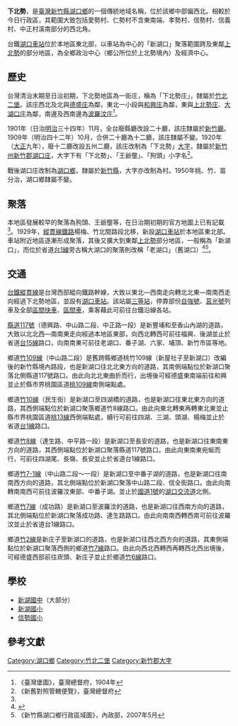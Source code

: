 {{noteTA　
|1 = zh-cn:庄; zh-hk:庄; zh-tw:庄;
}}
'''下北勢'''，是[[臺灣|臺灣]][[新竹縣|新竹縣]][[湖口鄉|湖口鄉]]的一個傳統地域名稱，位於該鄉中部偏西北。相較於今日行政區，其範圍大致包括愛勢村、仁勢村不含東南端、孝勢村、信勢村、信義村、中正村溪南部分的西北角。

台鐵[[湖口車站|湖口車站]]位於本地區東北部，以車站為中心的「新湖口」聚落範圍跨及東鄰[[上北勢|上北勢]]的部分地區，為全鄉政治中心（鄉公所位於上北勢境內）及經濟中心。

==歷史==
台灣清治末期至日治初期，下北勢地區為一街庄，稱為「下北勢庄」，隸屬於[[竹北二堡|竹北二堡]]。該庄西北及北與[[德盛庄|德盛庄]]為鄰，東北一小段與[[和興庄|和興庄]]為鄰，東與[[上北勢庄|上北勢庄]]、[[大湖口庄|大湖口庄]]為鄰，南邊及西南邊為[[波羅汶庄|波羅汶庄]]<ref name="臺灣堡圖">《臺灣堡圖》，臺灣總督府，1904年</ref>。

1901年（日治[[明治|明治]]三十四年）11月，全台廢縣廳改設二十廳，該庄隸屬於[[新竹廳|新竹廳]]。1909年（明治四十二年）10月，合併二十廳為十二廳，該庄隸屬不變。1920年（[[大正|大正]]九年），廢十二廳改設五州二廳，該庄改制為「下北勢」[[大字|大字]]，隸屬於[[新竹州|新竹州]][[新竹郡|新竹郡]][[湖口庄|湖口庄]]，大字下有「下北勢」、「王爺壟」、「狗頭」小字名<ref>《新舊對照管轄便覽》，臺灣總督府</ref>。

戰後湖口庄改制為[[湖口鄉|湖口鄉]]，隸屬於[[新竹縣|新竹縣]]，大字亦改制為村。1950年桃、竹、苗分治，湖口鄉隸屬不變。

==聚落==
本地區發展較早的聚落為狗頭、王爺壟等，在日治期初期的官方地圖上已有記載<ref name="臺灣堡圖"/>。1929年，[[縱貫線_(鐵路)|縱貫線鐵路]]楊梅、竹北間路段北移，新設[[湖口車站|湖口車站]]於本地區東北部。車站附近地區逐漸形成聚落，其後又擴大到東鄰[[上北勢|上北勢]]部分地區，一般稱為「新湖口」，而位於省道[[台1線|台1線]]旁古稱大湖口的聚落則改稱「老湖口」（舊湖口）<ref>{{Cite web |url=http://web3.hakka.gov.tw/ct.asp?xItem=43966&ctNode=1930&mp=2013 |title=《老湖口的那條長街》，中華民國客家委員會官網 |accessdate=2016-11-12 |archive-date=2016-11-12 |archive-url=https://web.archive.org/web/20161112212722/http://web3.hakka.gov.tw/ct.asp?xItem=43966&ctNode=1930&mp=2013 |dead-url=no }}</ref><ref>《新竹縣湖口鄉行政區域圖》，內政部，2007年5月</ref>。

==交通==
[[台鐵|台鐵]][[縱貫線_(北段)|縱貫線]]是台灣西部縱向鐵路幹線，大致以東北—西南走向轉北北東—南南西走向經過下北勢地區，並設有[[湖口車站|湖口車站]]。該站屬[[三等站_(台鐵)|三等站]]，停靠部份[[自強號|自強號]]、[[莒光號|莒光號]]列車及全部[[區間快車|區間快車]]、[[臺鐵區間車|區間車]]，乘客藉此可前往台鐵沿線各站。

[[縣道117號|縣道117號]]（德興路、中山路二段、中正路一段）是新豐埔和至香山內湖的道路，大致以北北西—南南東走向經過本地區東部，向西北轉西可前往福興、後湖並止於省道[[台15線|台15線]]路口，向南南東可前往老湖口、番子湖、六家、埔頂、新竹市區等地。

鄉道[[竹109線|竹109線]]（中山路二段）是舊跨縣鄉道桃竹109線（新屋社子至新湖口）改編後的新竹縣境內路段，也是新湖口往北北東方向的道路，其南側端點位於新湖口聚落北側縣道117號路口。由此向北北東曲折而行，出境後可經德盛東南端前往和興並止於縣市界桃園區道[[桃109線|桃109線]]南側端點處。

鄉道[[竹10線|竹10線]]（民生街）是新湖口至四湖橋的道路，也是新湖口往東北東方向的道路，其西側端點位於新湖口聚落鄉道竹8線路口。由此向東北轉東再轉東北東並止縣市界桃園區道[[桃13線|桃13線]]西側端點處，續行可前往四湖、三湖、頭湖、楊梅並止於省道[[台1線|台1線]]路口。

鄉道[[竹8線|竹8線]]（達生路、中平路一段）是新湖口至長安的道路，也是新湖口往東南東方向的道路，其西側端點位於新湖口聚落縣道117號路口。由此向東南東宛蜒而行，可前往四湖尾、長嶺、長安並止於省道台1線路口。

鄉道[[竹7-1線|竹7-1線]]（中山路二段～一段）是新湖口至中番子湖的道路，也是新湖口往南南西方向的道路，其北側端點位於新湖口聚落中山路二段、信全街路口。由此向南轉南南西可前往波羅汶東部、中番子湖。並止於[[中山高速公路|國道1號]]的[[湖口交流道|湖口交流道]]北側。

鄉道[[竹7線|竹7線]]（成功路）是新湖口至波羅汶的道路，也是新湖口往西南方向的道路，其北側端點位於新湖口聚落成功路、達生路路口。由此向南南西轉西南可前往波羅汶並止於省道台1線路口。

鄉道[[竹2線|竹2線]]是新庄子至新湖口的道路，也是新湖口往西北西方向的道路，其東側端點位於新湖口聚落西側的鄉道[[竹7線|竹7線]]路口。由此向西北西轉西再轉西北西出境後，可經德盛西部前往崁頭、新庄子並止於鄉道[[竹6線|竹6線]]路口。

==學校==
*[[新湖國中|新湖國中]]（大部分）
*[[新湖國小|新湖國小]]
*[[信勢國小|信勢國小]]

==參考文獻==
{{reflist}}

{{新竹郡}}

[[Category:湖口鄉|Category:湖口鄉]]
[[Category:竹北二堡|Category:竹北二堡]]
[[Category:新竹郡大字|Category:新竹郡大字]]